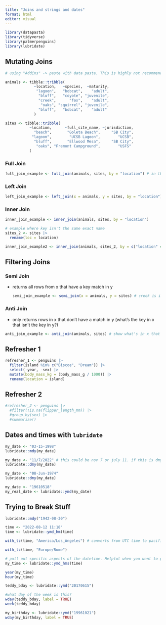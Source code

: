 ```yaml
---
title: "Joins and strings and dates"
format: html
editor: visual
---
```


```r
library(datapasta)
library(tidyverse)
library(palmerpenguins)
library(lubridate)
```

## Mutating Joins

```r
# using "Addins" -> paste with data pasta. This is highly not recommended because not reproducible really.

animals <- tibble::tribble(
             ~location,   ~species,  ~maturity,
              "lagoon",   "bobcat",    "adult",
               "bluff",   "coyote", "juvenile",
               "creek",      "fox",    "adult",
                "oaks", "squirrel", "juvenile",
               "bluff",   "bobcat",    "adult"
             )

sites <- tibble::tribble(
           ~location,      ~full_site_name, ~jurisdiction,
             "beach",       "Goleta Beach",     "SB City",
            "lagoon",        "UCSB Lagoon",        "UCSB",
             "bluff",       "Ellwood Mesa",     "SB City",
              "oaks", "Fremont Campground",        "USFS"
           )
```

### Full Join

```r
full_join_example <- full_join(animals, sites, by = "location") # in this case, the key is the same and unique but if the key column names differ we can use "by = c("a" = "b")"
```

### Left Join

```r
left_join_example <- left_join(x = animals, y = sites, by = "location")
```

### Inner Join

```r
inner_join_example <- inner_join(animals, sites, by = "location")
```

```r
# example where key isn't the same exact name
sites_2 <- sites |> 
  rename(loc = location)

inner_join_example2 <- inner_join(animals, sites_2, by = c("location" = "loc"))
```

## Filtering Joins

### Semi Join

-   returns all rows from x that have a key match in y

    ```r
    semi_join_example <- semi_join(x = animals, y = sites) # creek is in animals but not in sites so this will get dropped
    ```

### Anti Join

-   only returns rows in x that don't have a match in y (what's the key in x that isn't the key in y?)

```r
anti_join_example <- anti_join(animals, sites) # show what's in x that's not in y which is the creek observation
```

## Refresher 1

```r
refresher_1 <- penguins |> 
  filter(island %in% c("Biscoe", "Dream")) |> 
  select(-year, -sex) |> 
  mutate(body_mass_kg = (body_mass_g / 1000)) |> 
  rename(location = island)
```

## Refresher 2

```r
#refresher_2 <- penguins |> 
  #filter(!is.na(flipper_length_mm)) |> 
  #group_by(sex) |> 
  #summarize()
```

## Dates and times with `lubridate`

```r
my_date <- "03-15-1998"
lubridate::mdy(my_date)

my_date <- "11/7/2022" # this could be nov 7 or july 11. if this is dmy:
lubridate::dmy(my_date)

my_date <- "08-Jun-1974"
lubridate::dmy(my_date)

my_date <- "19610518"
my_real_date <- lubridate::ymd(my_date)
```

## Trying to Break Stuff

```r
lubridate::mdy("1942-08-30")
```

```r
time <- "2022-08-12 11:18"
time <- lubridate::ymd_hm(time)
```

```r
with_tz(time, "America/Los_Angeles") # converts from UTC time to pacific time

with_tz(time, "Europe/Rome")

# pull out specific aspects of the datetime. Helpful when you want to group by months! or add a new column that only contains the month for summary statistics
my_time <- lubridate::ymd_hms(time)

year(my_time)
hour(my_time)
```

```r
teddy_bday <- lubridate::ymd("20170615")

#what day of the week is this?
wday(teddy_bday, label = TRUE)
week(teddy_bday)

my_birthday <- lubridate::ymd("19961021")
wday(my_birthday, label = TRUE)


```
